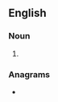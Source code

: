 ==English==

===Noun===
{{head|en|noun plural form}}

# {{plural of|buster|lang=en}}

===Anagrams===
* {{anagrams|en|Strubes|Stubers}}